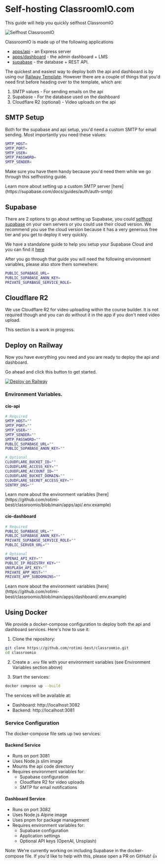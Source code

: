 
# Self-hosting ClassroomIO.com

This guide will help you quickly selfhost ClassroomIO

<Image src={SelfhostClassroomIO} alt="Selfhost ClassroomIO" quality="100" />

ClassroomIO is made up of the following applications

- [apps/api](https://github.com/rotimi-best/classroomio/tree/main/apps/api) - an Express server
- [apps/dashboard](https://github.com/rotimi-best/classroomio/tree/main/apps/dashboard) - the admin dashboard + LMS
- [supabase](https://github.com/rotimi-best/classroomio/tree/main/supabase) - the database + REST API.

The quickest and easiest way to deploy both the api and dashboard is by using our [Railway Template](https://railway.app/template/dl9RG7?referralCode=8OyIj5). However there are a couple of things that you'd need first before heading over to the template, which are:

1. SMTP values - For sending emails on the api
2. Supabase - For the database used on the dashboard
3. Cloudflare R2 (optional) - Video uploads on the api

## SMTP Setup

Both for the supabase and api setup, you'd need a custom SMTP for email sending. Most importantly you need these values:

```bash
SMTP_HOST=
SMTP_PORT=
SMTP_USER=
SMTP_PASSWORD=
SMTP_SENDER=
```

Make sure you have them handy because you'd need them while we go through this selfhosting guide.

<Callout type="info" emoji="ℹ️">
  Learn more about setting up a custom SMTP server
  [here](https://supabase.com/docs/guides/auth/auth-smtp)
</Callout>

## Supabase

There are 2 options to go about setting up Supabase, you could [selfhost supabase](https://supabase.com/docs/guides/self-hosting) on your own servers or you could use their cloud version. We recommend you use the cloud version because it has a very generous free tier and you get to deploy it very quickly.

We have a standalone guide to help you setup your Supabase Cloud and you can find it [here](https://classroomio.com/docs/contributor-guides/supabase-cloud)

After you go through that guide you will need the following environment variables, please also store them somewhere:

```bash
PUBLIC_SUPABASE_URL=
PUBLIC_SUPABASE_ANON_KEY=
PRIVATE_SUPABASE_SERVICE_ROLE=
```

## Cloudflare R2

We use Cloudflare R2 for video uploading within the course builder. It is not required though and you can do without it in the app if you don't need video upload.

<Callout type="info" emoji="⏳">
  This section is a work in progress.
</Callout>

## Deploy on Railway

Now you have everything you need and you are ready to deploy the api and dashboard.

Go ahead and click this button to get started.

[![Deploy on Railway](https://railway.app/button.svg)](https://railway.app/template/dl9RG7?referralCode=8OyIj5)

### Environment Variables.

#### cio-api

```bash
# Required
SMTP_HOST=""
SMTP_PORT=""
SMTP_USER=""
SMTP_SENDER=""
SMTP_PASSWORD=""
PUBLIC_SUPABASE_URL=""
PUBLIC_SUPABASE_ANON_KEY=""

# Optional
CLOUDFLARE_BUCKET_ID=""
CLOUDFLARE_ACCESS_KEY=""
CLOUDFLARE_ACCOUNT_ID=""
CLOUDFLARE_BUCKET_DOMAIN=""
CLOUDFLARE_SECRET_ACCESS_KEY=""
SENTRY_DNS=""
```

<Callout type="info" emoji="ℹ️">
  Learn more about the environment variables
  [here](https://github.com/rotimi-best/classroomio/blob/main/apps/api/.env.example)
</Callout>

#### cio-dashboard

```bash
# Required
PUBLIC_SUPABASE_URL=""
PUBLIC_SUPABASE_ANON_KEY=""
PRIVATE_SUPABASE_SERVICE_ROLE=""
PUBLIC_SERVER_URL=""

# Optional
OPENAI_API_KEY=""
PUBLIC_IP_REGISTRY_KEY=""
UNSPLASH_API_KEY=""
PRIVATE_APP_HOST=""
PRIVATE_APP_SUBDOMAINS=""
```

<Callout type="info" emoji="ℹ️">
  Learn more about the environment variables
  [here](https://github.com/rotimi-best/classroomio/blob/main/apps/dashboard/.env.example)
</Callout>

## Using Docker

We provide a docker-compose configuration to deploy both the api and dashboard services. Here's how to use it:

1. Clone the repository:

```bash
git clone https://github.com/rotimi-best/classroomio.git
cd classroomio
```

2. Create a `.env` file with your environment variables (see Environment Variables section above)

3. Start the services:

```bash
docker compose up --build
```

The services will be available at:

- Dashboard: http://localhost:3082
- Backend: http://localhost:3081

### Service Configuration

The docker-compose file sets up two services:

#### Backend Service

- Runs on port 3081
- Uses Node.js slim image
- Mounts the api code directory
- Requires environment variables for:
  - Supabase configuration
  - Cloudflare R2 for video uploads
  - SMTP for email notifications

#### Dashboard Service

- Runs on port 3082
- Uses Node.js Alpine image
- Uses pnpm for package management
- Requires environment variables for:
  - Supabase configuration
  - Application settings
  - Optional API keys (OpenAI, Unsplash)

Note: We're currently working on including Supabase in the docker-compose file. If you'd like to help with this, please open a PR on GitHub! 👍
